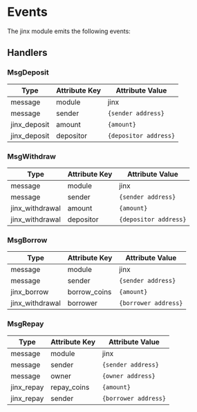

# Events

The jinx module emits the following events:

## Handlers

### MsgDeposit

| Type         | Attribute Key | Attribute Value       |
| ------------ | ------------- | --------------------- |
| message      | module        | jinx                  |
| message      | sender        | `{sender address}`    |
| jinx_deposit | amount        | `{amount}`            |
| jinx_deposit | depositor     | `{depositor address}` |

### MsgWithdraw

| Type            | Attribute Key | Attribute Value       |
| --------------- | ------------- | --------------------- |
| message         | module        | jinx                  |
| message         | sender        | `{sender address}`    |
| jinx_withdrawal | amount        | `{amount}`            |
| jinx_withdrawal | depositor     | `{depositor address}` |

### MsgBorrow

| Type            | Attribute Key | Attribute Value      |
| --------------- | ------------- | -------------------- |
| message         | module        | jinx                 |
| message         | sender        | `{sender address}`   |
| jinx_borrow     | borrow_coins  | `{amount}`           |
| jinx_withdrawal | borrower      | `{borrower address}` |

### MsgRepay

| Type       | Attribute Key | Attribute Value      |
| ---------- | ------------- | -------------------- |
| message    | module        | jinx                 |
| message    | sender        | `{sender address}`   |
| message    | owner         | `{owner address}`    |
| jinx_repay | repay_coins   | `{amount}`           |
| jinx_repay | sender        | `{borrower address}` |



